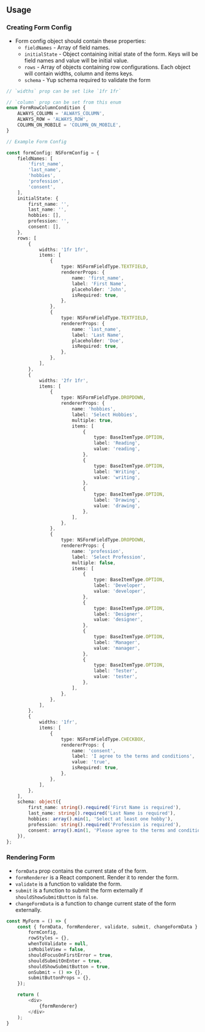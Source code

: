 ## Usage

### Creating Form Config

- Form config object should contain these properties:
    - `fieldNames` - Array of field names.
    - `initialState` - Object containing initial state of the form. Keys will be field names and value will be initial value.
    - `rows` - Array of objects containing row configurations. Each object will contain widths, column and items keys.
    - `schema` - Yup schema required to validate the form

```typescript
// `widths` prop can be set like `1fr 1fr`

// `column` prop can be set from this enum
enum FormRowColumnCondition {
    ALWAYS_COLUMN = 'ALWAYS_COLUMN',
    ALWAYS_ROW = 'ALWAYS_ROW',
    COLUMN_ON_MOBILE = 'COLUMN_ON_MOBILE',
}
```

```typescript
// Example Form Config

const formConfig: NSFormConfig = {
    fieldNames: [
        'first_name',
        'last_name',
        'hobbies',
        'profession',
        'consent',
    ],
    initialState: {
        first_name: '',
        last_name: '',
        hobbies: [],
        profession: '',
        consent: [],
    },
    rows: [
        {
            widths: '1fr 1fr',
            items: [
                {
                    type: NSFormFieldType.TEXTFIELD,
                    rendererProps: {
                        name: 'first_name',
                        label: 'First Name',
                        placeholder: 'John',
                        isRequired: true,
                    },
                },
                {
                    type: NSFormFieldType.TEXTFIELD,
                    rendererProps: {
                        name: 'last_name',
                        label: 'Last Name',
                        placeholder: 'Doe',
                        isRequired: true,
                    },
                },
            ],
        },
        {
            widths: '2fr 1fr',
            items: [
                {
                    type: NSFormFieldType.DROPDOWN,
                    rendererProps: {
                        name: 'hobbies',
                        label: 'Select Hobbies',
                        multiple: true,
                        items: [
                            {
                                type: BaseItemType.OPTION,
                                label: 'Reading',
                                value: 'reading',
                            },
                            {
                                type: BaseItemType.OPTION,
                                label: 'Writing',
                                value: 'writing',
                            },
                            {
                                type: BaseItemType.OPTION,
                                label: 'Drawing',
                                value: 'drawing',
                            },
                        ],
                    },
                },
                {
                    type: NSFormFieldType.DROPDOWN,
                    rendererProps: {
                        name: 'profession',
                        label: 'Select Profession',
                        multiple: false,
                        items: [
                            {
                                type: BaseItemType.OPTION,
                                label: 'Developer',
                                value: 'developer',
                            },
                            {
                                type: BaseItemType.OPTION,
                                label: 'Designer',
                                value: 'designer',
                            },
                            {
                                type: BaseItemType.OPTION,
                                label: 'Manager',
                                value: 'manager',
                            },
                            {
                                type: BaseItemType.OPTION,
                                label: 'Tester',
                                value: 'tester',
                            },
                        ],
                    },
                },
            ],
        },
        {
            widths: '1fr',
            items: [
                {
                    type: NSFormFieldType.CHECKBOX,
                    rendererProps: {
                        name: 'consent',
                        label: 'I agree to the terms and conditions',
                        value: 'true',
                        isRequired: true,
                    },
                },
            ],
        },
    ],
    schema: object({
        first_name: string().required('First Name is required'),
        last_name: string().required('Last Name is required'),
        hobbies: array().min(1, 'Select at least one hobby'),
        profession: string().required('Profession is required'),
        consent: array().min(1, 'Please agree to the terms and conditions'),
    }),
};
```

### Rendering Form

- `formData` prop contains the current state of the form.
- `formRenderer` is a React component. Render it to render the form.
- `validate` is a function to validate the form.
- `submit` is a function to submit the form externally if `shouldShowSubmitButton` is `false`.
- `changeFormData` is a function to change current state of the form externally.

```typescript
const MyForm = () => {
    const { formData, formRenderer, validate, submit, changeFormData } = useNSForm({
        formConfig,
        rowStyles = {},
        whenToValidate = null,
        isMobileView = false,
        shouldFocusOnFirstError = true,
        shouldSubmitOnEnter = true,
        shouldShowSubmitButton = true,
        onSubmit = () => {},
        submitButtonProps = {},
    });

    return (
        <div>
            {formRenderer}
        </div>
    );
}
```